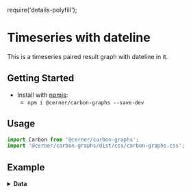 require('details-polyfill');

# Timeseries with dateline

This is a timeseries paired result graph with dateline in it.

## Getting Started

- Install with [npmjs](https://www.npmjs.com):
  - `npm i @cerner/carbon-graphs --save-dev`

## Usage
```js
import Carbon from '@cerner/carbon-graphs';
import '@cerner/carbon-graphs/dist/css/carbon-graphs.css';
```

## Example
<PairedResultGraph />

<details>
<summary style={{fontSize: 24 }}>
<b>Data</b>
</summary>

### Graph Config object
<GraphConfig />

### Data object
<DataObject />
</details>
